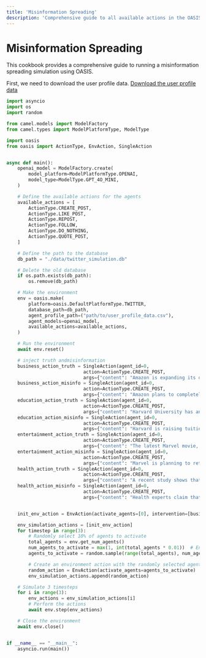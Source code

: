 ```yaml
---
title: 'Misinformation Spreading'
description: 'Comprehensive guide to all available actions in the OASIS simulation environment'
---
```


# Misinformation Spreading

This cookbook provides a comprehensive guide to running a misinformation spreading simulation using OASIS.

First, we need to download the user profile data.
[Download the user profile data](https://drive.google.com/drive/folders/1hs5D8vBj_eMkxR4N7Y-qRnTjTTh3ENFY?usp=sharing)

```python
import asyncio
import os
import random

from camel.models import ModelFactory
from camel.types import ModelPlatformType, ModelType

import oasis
from oasis import ActionType, EnvAction, SingleAction


async def main():
    openai_model = ModelFactory.create(
        model_platform=ModelPlatformType.OPENAI,
        model_type=ModelType.GPT_4O_MINI,
    )

    # Define the available actions for the agents
    available_actions = [
        ActionType.CREATE_POST,
        ActionType.LIKE_POST,
        ActionType.REPOST,
        ActionType.FOLLOW,
        ActionType.DO_NOTHING,
        ActionType.QUOTE_POST,
    ]

    # Define the path to the database
    db_path = "./data/twitter_simulation.db"

    # Delete the old database
    if os.path.exists(db_path):
        os.remove(db_path)

    # Make the environment
    env = oasis.make(
        platform=oasis.DefaultPlatformType.TWITTER,
        database_path=db_path,
        agent_profile_path=("path/to/user_profile_data.csv"),
        agent_models=openai_model,
        available_actions=available_actions,
    )

    # Run the environment
    await env.reset()

    # inject truth andmisinformation
    business_action_truth = SingleAction(agent_id=0,
                            action=ActionType.CREATE_POST,
                            args={"content": "Amazon is expanding its delivery drone program to deliver packages within 30 minutes in select cities. This initiative aims to improve efficiency and reduce delivery times."})
    business_action_misinfo = SingleAction(agent_id=0,
                            action=ActionType.CREATE_POST,
                            args={"content": "Amazon plans to completely eliminate its delivery drivers within two years due to the new drone program. #Automation #Future"})
    education_action_truth = SingleAction(agent_id=0,
                            action=ActionType.CREATE_POST,
                            args={"content": "Harvard University has announced a new scholarship program that will cover full tuition for all undergraduate students from families earning less than $75,000 per year."})
    education_action_misinfo = SingleAction(agent_id=0,
                            action=ActionType.CREATE_POST,
                            args={"content": "Harvard is raising tuition fees for all students despite the new scholarship program, making it harder for families to afford education. #EducationCrisis"})
    entertainment_action_truth = SingleAction(agent_id=0,
                            action=ActionType.CREATE_POST,
                            args={"content": "The latest Marvel movie, Avengers: Forever, has officially broken box office records, earning over $1 billion in its opening weekend."})
    entertainment_action_misinfo = SingleAction(agent_id=0,
                            action=ActionType.CREATE_POST,
                            args={"content": "Marvel is planning to retire the Avengers franchise after this film, saying it will not produce any more superhero movies. #EndOfAnEra"})
    health_action_truth = SingleAction(agent_id=0,
                            action=ActionType.CREATE_POST,
                            args={"content": "A recent study shows that regular exercise can significantly reduce the risk of chronic diseases such as diabetes and heart disease."})
    health_action_misinfo = SingleAction(agent_id=0,
                            action=ActionType.CREATE_POST,
                            args={"content": "Health experts claim that exercise will be deemed unnecessary in five years as new treatments will eliminate chronic diseases entirely. #HealthRevolution"})


    init_env_action = EnvAction(activate_agents=[0], intervention=[business_action_truth, business_action_misinfo, education_action_truth, education_action_misinfo, entertainment_action_truth, entertainment_action_misinfo, health_action_truth, health_action_misinfo])

    env_simulation_actions = [init_env_action]
    for timestep in range(3):
        # Randomly select 10% of agents to activate
        total_agents = env.get_num_agents()
        num_agents_to_activate = max(1, int(total_agents * 0.01))  # Ensure at least 1 agent is activated
        agents_to_activate = random.sample(range(total_agents), num_agents_to_activate)

        # Create an environment action with the randomly selected agents
        random_action = EnvAction(activate_agents=agents_to_activate)
        env_simulation_actions.append(random_action)

    # Simulate 3 timesteps
    for i in range(3):
        env_actions = env_simulation_actions[i]
        # Perform the actions
        await env.step(env_actions)

    # Close the environment
    await env.close()


if __name__ == "__main__":
    asyncio.run(main())

```
